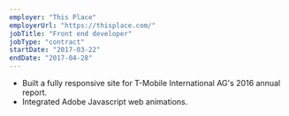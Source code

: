 ```yaml
---
employer: "This Place"
employerUrl: "https://thisplace.com/"
jobTitle: "Front end developer"
jobType: "contract"
startDate: "2017-03-22"
endDate: "2017-04-28"
---
```


- Built a fully responsive site for T-Mobile International AG's 2016 annual report.
- Integrated Adobe Javascript web animations.
